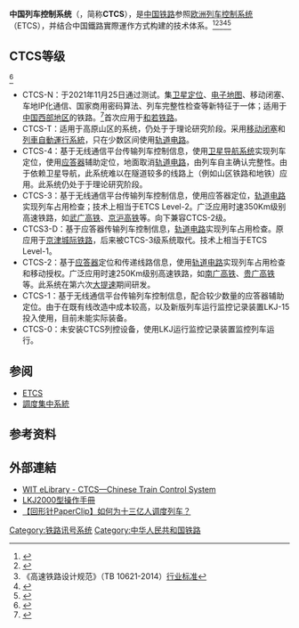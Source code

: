 '''中国列车控制系统'''（{{lang-en|'''China Train Control System'''}}，简称'''CTCS'''），是[[中国铁路|中国铁路]]参照[[欧洲列车控制系统|欧洲列车控制系统]]（ETCS），并结合中国鐵路實際運作方式构建的技术体系。<ref>{{cite web|title=CTCS标准的发展与创新|url=http://m.huawei.com/cnapp/198/hw-083044.htm|website=[[华为|华为]]|accessdate=2017-05-12|archive-date=2017-12-26|archive-url=https://web.archive.org/web/20171226214451/http://m.huawei.com/cnapp/198/hw-083044.htm|dead-url=no}}</ref><ref>{{cite web|title=中华人民共和国铁道部令 第34号 《铁路主要技术政策》|url=http://www.gov.cn/flfg/2013-02/20/content_2334582.htm|website=中央政府门户网站|accessdate=2017-05-12|date=2013年2月20日|archive-date=2014-08-26|archive-url=https://web.archive.org/web/20140826113632/http://www.gov.cn/flfg/2013-02/20/content_2334582.htm|dead-url=no}}</ref><ref>《高速铁路设计规范》（TB 10621-2014）[[中华人民共和国行业标准|行业标准]]</ref><ref>{{cite news|title=轨道交通产业发展专项撬动社会资本7亿元 北京轨道交通产业的创新路径|url=http://www.bbtnews.com.cn/2016/0828/159204.shtml|accessdate=2017-05-12|date=2016-08-28|agency=北京商报|archive-date=2020-11-21|archive-url=https://web.archive.org/web/20201121121032/https://www.bbtnews.com.cn/2016/0828/159204.shtml|dead-url=no}}</ref><ref>{{cite web|title=高铁“神经中枢”怎么转？中国通号副总工程师来揭秘|url=http://chuansong.me/n/846499452972|website=国资报告|accessdate=2017-05-12|archive-date=2018-05-02|archive-url=https://web.archive.org/web/20180502211325/http://chuansong.me/n/846499452972|dead-url=no}}</ref>

==CTCS等级==
<ref>{{Cite journal |last=莫志松 |date=2021-04-06 |title=西部高原山区高速铁路列控系统方案探讨 |url=https://wap.cnki.net/touch/web/Journal/Article/TLZG202105012.html |journal=中国铁路 |page=77-83 |doi=10.19549/j.issn.1001-683x.2021.05.077 |via=[[中国知网|中国知网]]}}</ref>
*CTCS-N：于2021年11月25日通过测试。集[[卫星导航系统|卫星定位]]、[[电子地图|电子地图]]、移动闭塞、车地IP化通信、国家商用密码算法、列车完整性检查等新特征于一体；适用于[[中国西部地区|中国西部地区]]的铁路。<ref>{{Cite web |date=2021-12-02 |title=CTCS-N新型列控系统顺利通过环行试验线专家组测试 |url=http://www.crsc.com.cn/shejiyuan/news/tsi_1653_4615_61023.html |publisher=[[中国通号|中国通号]]}}</ref>首次应用于[[和若铁路|和若铁路]]{{FACT||time=2022-06-17}}。
*CTCS-T：适用于高原山区的系统，仍处于于理论研究阶段。采用[[移动闭塞|移动闭塞]]和[[列車自動運行系統|列車自動運行系統]]，只在少数区间使用[[轨道电路|轨道电路]]。
*CTCS-4：基于无线通信平台传输列车控制信息，使用[[卫星导航系统|卫星导航系统]]实现列车定位，使用[[应答器|应答器]]辅助定位，地面取消[[轨道电路|轨道电路]]，由列车自主确认完整性。由于依赖卫星导航，此系统难以在隧道较多的线路上（例如山区铁路和地铁）应用。此系统仍处于于理论研究阶段。
*CTCS-3：基于无线通信平台传输列车控制信息，使用应答器定位，[[轨道电路|轨道电路]]实现列车占用检查；技术上相当于ETCS Level-2。广泛应用时速350Km级别高速铁路，如[[武广高铁|武广高铁]]、[[京沪高铁|京沪高铁]]等。向下兼容CTCS-2级。
*CTCS3-D：基于应答器传输列车控制信息，[[轨道电路|轨道电路]]实现列车占用检查。原应用于[[京津城际铁路|京津城际铁路]]，后来被CTCS-3级系统取代。技术上相当于ETCS Level-1。
*CTCS-2：基于[[应答器|应答器]]定位和传递线路信息，使用[[轨道电路|轨道电路]]实现列车占用检查和移动授权。广泛应用时速250Km级别高速铁路，如[[南广高铁|南广高铁]]、[[贵广高铁|贵广高铁]]等。此系统在第六次[[中国铁路大提速|大提速]]期间研发。
*CTCS-1：基于无线通信平台传输列车控制信息，配合较少数量的应答器辅助定位。由于在既有线改造中成本较高，以及新版列车运行监控记录装置LKJ-15投入使用，目前未能实际装备。
*CTCS-0：未安装CTCS列控设备，使用LKJ运行监控记录装置监控列车运行。

==参阅==
*[[ETCS|ETCS]]
*[[調度集中系統|調度集中系統]]

==参考资料==
{{reflist}}

==外部連結==
* [http://library.witpress.com/pages/PaperInfo.asp?PaperID=12130 WIT eLibrary - CTCS—Chinese Train Control System]{{Wayback|url=http://library.witpress.com/pages/PaperInfo.asp?PaperID=12130 |date=20120224154808 }}
* [https://shimo.im/docs/ICSiKyr5yIgw4WZs/read LKJ2000型操作手冊]{{Wayback|url=https://shimo.im/docs/ICSiKyr5yIgw4WZs/read |date=20200126042119 }}
* [https://www.bilibili.com/video/av42125169 【回形针PaperClip】如何为十三亿人调度列车？]{{Wayback|url=https://www.bilibili.com/video/av42125169 |date=20201121231208 }}

{{鐵路信號}}
[[Category:铁路讯号系统|Category:铁路讯号系统]]
[[Category:中华人民共和国铁路|Category:中华人民共和国铁路]]
